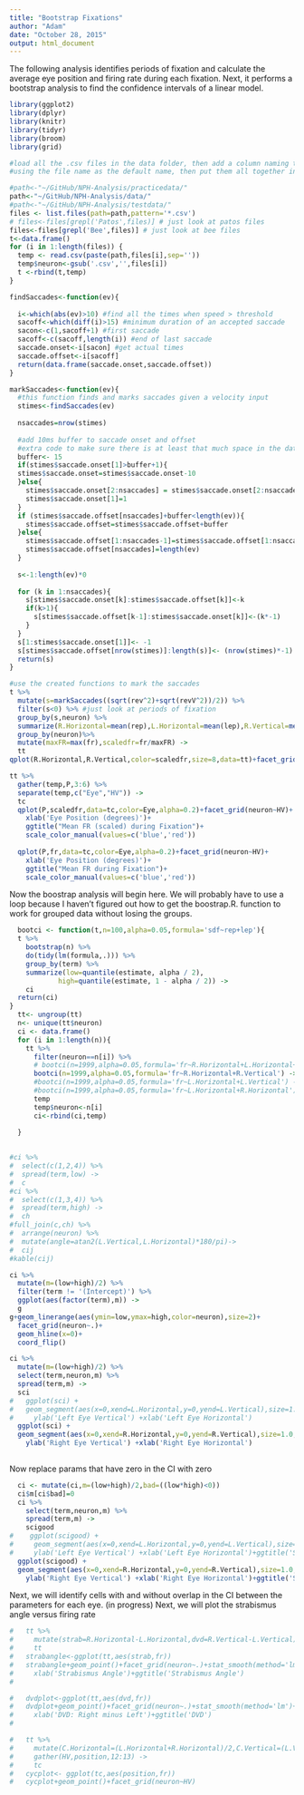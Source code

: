 ```yaml
---
title: "Bootstrap Fixations"
author: "Adam"
date: "October 28, 2015"
output: html_document
---
```


The following analysis identifies periods of fixation and calculate the average eye position and firing rate during each fixation. Next, it performs a bootstrap analysis to find the confidence intervals of a linear model.


```r

library(ggplot2)
library(dplyr)
library(knitr)
library(tidyr)
library(broom)
library(grid)

```

```r
#load all the .csv files in the data folder, then add a column naming the neuron, 
#using the file name as the default name, then put them all together in one long data frame

#path<-"~/GitHub/NPH-Analysis/practicedata/"
path<-"~/GitHub/NPH-Analysis/data/"
#path<-"~/GitHub/NPH-Analysis/testdata/"
files <- list.files(path=path,pattern='*.csv')
# files<-files[grepl('Patos',files)] # just look at patos files
files<-files[grepl('Bee',files)] # just look at bee files
t<-data.frame()
for (i in 1:length(files)) {
  temp <- read.csv(paste(path,files[i],sep=''))
  temp$neuron<-gsub('.csv','',files[i])
  t <-rbind(t,temp)
}
```

```r

findSaccades<-function(ev){
  
  i<-which(abs(ev)>10) #find all the times when speed > threshold
  sacoff<-which(diff(i)>15) #minimum duration of an accepted saccade
  sacon<-c(1,sacoff+1) #first saccade
  sacoff<-c(sacoff,length(i)) #end of last saccade
  saccade.onset<-i[sacon] #get actual times
  saccade.offset<-i[sacoff] 
  return(data.frame(saccade.onset,saccade.offset))
}

markSaccades<-function(ev){
  #this function finds and marks saccades given a velocity input
  stimes<-findSaccades(ev)
  
  nsaccades=nrow(stimes)
  
  #add 10ms buffer to saccade onset and offset
  #extra code to make sure there is at least that much space in the data
  buffer<- 15
  if(stimes$saccade.onset[1]>buffer+1){
  stimes$saccade.onset=stimes$saccade.onset-10
  }else{
    stimes$saccade.onset[2:nsaccades] = stimes$saccade.onset[2:nsaccades]-10
    stimes$saccade.onset[1]=1
  }
  if (stimes$saccade.offset[nsaccades]+buffer<length(ev)){
    stimes$saccade.offset=stimes$saccade.offset+buffer
  }else{
    stimes$saccade.offset[1:nsaccades-1]=stimes$saccade.offset[1:nsaccades-1]+buffer
    stimes$saccade.offset[nsaccades]=length(ev)
  }
    
  s<-1:length(ev)*0
  
  for (k in 1:nsaccades){
    s[stimes$saccade.onset[k]:stimes$saccade.offset[k]]<-k
    if(k>1){
      s[stimes$saccade.offset[k-1]:stimes$saccade.onset[k]]<-(k*-1)
    }
  }
  s[1:stimes$saccade.onset[1]]<- -1
  s[stimes$saccade.offset[nrow(stimes)]:length(s)]<- (nrow(stimes)*-1)
  return(s)
}
```

```r
#use the created functions to mark the saccades
t %>%
  mutate(s=markSaccades((sqrt(rev^2)+sqrt(revV^2))/2)) %>%
  filter(s<0) %>% #just look at periods of fixation
  group_by(s,neuron) %>%
  summarize(R.Horizontal=mean(rep),L.Horizontal=mean(lep),R.Vertical=mean(repV),L.Vertical=mean(lepV),fr=mean(sdf)) %>%
  group_by(neuron)%>%
  mutate(maxFR=max(fr),scaledfr=fr/maxFR) ->
  tt
qplot(R.Horizontal,R.Vertical,color=scaledfr,size=8,data=tt)+facet_grid(neuron~.)
```

```r

tt %>%
  gather(temp,P,3:6) %>%
  separate(temp,c("Eye","HV")) ->
  tc
  qplot(P,scaledfr,data=tc,color=Eye,alpha=0.2)+facet_grid(neuron~HV)+
    xlab('Eye Position (degrees)')+
    ggtitle("Mean FR (scaled) during Fixation")+
    scale_color_manual(values=c('blue','red'))
  
  qplot(P,fr,data=tc,color=Eye,alpha=0.2)+facet_grid(neuron~HV)+
    xlab('Eye Position (degrees)')+
    ggtitle("Mean FR during Fixation")+
    scale_color_manual(values=c('blue','red'))
```

Now the boostrap analysis will begin here. We will probably have to use a loop because I haven't figured out how to get the boostrap.R. function to work for grouped data without losing the groups.

```r
  bootci <- function(t,n=100,alpha=0.05,formula='sdf~rep+lep'){
  t %>%
    bootstrap(n) %>%
    do(tidy(lm(formula,.))) %>%
    group_by(term) %>%
    summarize(low=quantile(estimate, alpha / 2),
            high=quantile(estimate, 1 - alpha / 2)) ->
    ci
  return(ci)
}
  tt<- ungroup(tt)
  n<- unique(tt$neuron)
  ci <- data.frame()
  for (i in 1:length(n)){
    tt %>%
      filter(neuron==n[i]) %>%
      # bootci(n=1999,alpha=0.05,formula='fr~R.Horizontal+L.Horizontal+R.Vertical+L.Vertical') ->
      bootci(n=1999,alpha=0.05,formula='fr~R.Horizontal+R.Vertical') ->
      #bootci(n=1999,alpha=0.05,formula='fr~L.Horizontal+L.Vertical') ->
      #bootci(n=1999,alpha=0.05,formula='fr~L.Horizontal+R.Horizontal') ->
      temp
      temp$neuron<-n[i]
      ci<-rbind(ci,temp)
      
  }
  
```

```r
#ci %>% 
#  select(c(1,2,4)) %>% 
#  spread(term,low) -> 
#  c
#ci %>% 
#  select(c(1,3,4)) %>% 
#  spread(term,high) -> 
#  ch
#full_join(c,ch) %>%
#  arrange(neuron) %>%
#  mutate(angle=atan2(L.Vertical,L.Horizontal)*180/pi)->
#  cij
#kable(cij)

```

```r
ci %>%
  mutate(m=(low+high)/2) %>%
  filter(term != '(Intercept)') %>%
  ggplot(aes(factor(term),m)) ->
  g
g+geom_linerange(aes(ymin=low,ymax=high,color=neuron),size=2)+
  facet_grid(neuron~.)+
  geom_hline(x=0)+
  coord_flip()

```

```r
ci %>%
  mutate(m=(low+high)/2) %>%
  select(term,neuron,m) %>%
  spread(term,m) ->
  sci
#   ggplot(sci) +
#   geom_segment(aes(x=0,xend=L.Horizontal,y=0,yend=L.Vertical),size=1.0,arrow=arrow(20))+
#     ylab('Left Eye Vertical') +xlab('Left Eye Horizontal')
  ggplot(sci) +
  geom_segment(aes(x=0,xend=R.Horizontal,y=0,yend=R.Vertical),size=1.0,arrow=arrow(20))+
    ylab('Right Eye Vertical') +xlab('Right Eye Horizontal')
  
```

Now replace params that have zero in the CI with zero

```r
  ci <- mutate(ci,m=(low+high)/2,bad=((low*high)<0))
  ci$m[ci$bad]=0
  ci %>%
    select(term,neuron,m) %>%
    spread(term,m) ->
    scigood
#    ggplot(scigood) +
#     geom_segment(aes(x=0,xend=L.Horizontal,y=0,yend=L.Vertical),size=1.0,arrow=arrow(20))+
#     ylab('Left Eye Vertical') +xlab('Left Eye Horizontal')+ggtitle('Significant Parameters')
  ggplot(scigood) +
  geom_segment(aes(x=0,xend=R.Horizontal,y=0,yend=R.Vertical),size=1.0,arrow=arrow(20))+
    ylab('Right Eye Vertical') +xlab('Right Eye Horizontal')+ggtitle('Significant Paramters')
```

Next, we will identify cells with and without overlap in the CI between the parameters for each eye. 
(in progress)
Next, we will plot the strabismus angle versus firing rate

```r
#   tt %>%
#     mutate(strab=R.Horizontal-L.Horizontal,dvd=R.Vertical-L.Vertical) ->
#     tt
#   strabangle<-ggplot(tt,aes(strab,fr))
#   strabangle+geom_point()+facet_grid(neuron~.)+stat_smooth(method='lm')+
#     xlab('Strabismus Angle')+ggtitle('Strabismus Angle')
#   
```
```r

#   dvdplot<-ggplot(tt,aes(dvd,fr))
#   dvdplot+geom_point()+facet_grid(neuron~.)+stat_smooth(method='lm')+
#     xlab('DVD: Right minus Left')+ggtitle('DVD')
#   
```

```r
#   tt %>%
#     mutate(C.Horizontal=(L.Horizontal+R.Horizontal)/2,C.Vertical=(L.Vertical+R.Vertical)/2) %>%
#     gather(HV,position,12:13) ->
#     tc
#   cycplot<- ggplot(tc,aes(position,fr))
#   cycplot+geom_point()+facet_grid(neuron~HV)
```